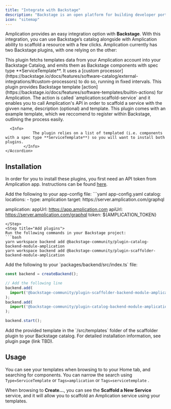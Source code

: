 ```yaml
---
title: "Integrate with Backstage"
description: "Backstage is an open platform for building developer portals. Here's how to integrate Amplication with Backstage."
icon: "sitemap"
---
```


Amplication provides an easy integration option with **Backstage**. With this integration, you can use Backstage’s catalog alongside with Amplication ability to scaffold a resource with a few clicks. Amplication currently has two Backstage plugins, with one relying on the other:

<AccordionGroup>
    <Accordion title="Catalog Backend Module Plugin">
        This plugin fetchs templates data from your Amplication account into your Backstage Catalog, and emits them as Backstage components with spec type **ServiceTemplate**. It uses a [custom processor](https://backstage.io/docs/features/software-catalog/external-integrations/#custom-processors) to do so, running in fixed intervals.
    </Accordion>
    <Accordion title="Scaffoledr Backend Module Plugin">
        This plugin provides Backstage template [action](https://backstage.io/docs/features/software-templates/builtin-actions) for Amplication. The action is called `amplication:scaffold-service` and it enables you to call Amplication's API in order to scaffold a service with the givven name, description (optional) and template.
        This plugin comes with an example template, which we reccomend to register within Backstage, outlining the process easily.
        
      <Info>
				The plugin relies on a list of templated (i.e. components with a spec type **ServiceTemplate**) so you will want to install both plugins.
			</Info>
    </Accordion>
</AccordionGroup>

## Installation

In order for you to install these plugins, you first need an API token from Amplication app. Instructions can be found [here](/day-zero/effortless-integration).

<Steps>
<Step title="Update app-config.yaml">
Add the following to your app-config file:
```yaml app-config.yaml
catalog:
  locations:
    - type: amplication
      target: https://server.amplication.com/graphql

amplication:
  appUrl: https://app.amplication.com
  apiUrl: https://server.amplication.com/graphql
  token: ${AMPLICATION_TOKEN}
```
</Step>
<Step title="Add plugins">
Run the following commands in your Backstage project:
```bash
yarn workspace backend add @backstage-community/plugin-catalog-backend-module-amplication
yarn workspace backend add @backstage-community/plugin-scaffolder-backend-module-amplication
```
</Step>
<Step title="Install the plugins">
Add the following to your `packages/backend/src/index.ts` file:

```ts packages/backend/src/index.ts
const backend = createBackend();

// Add the following line
backend.add(
  import('@backstage-community/plugin-scaffolder-backend-module-amplication'),
);
backend.add(
  import('@backstage-community/plugin-catalog-backend-module-amplication'),
);

backend.start();
```
</Step>
<Step title="Add the action template file">
Add the provided template in the `/src/templates` folder of the scaffolder plugin to your Backstage catalog.
</Step>
</Steps>

<Tip>
For detailed installation information, see plugin page (link TBD).
</Tip>

## Usage

You can see your templates when browsing to to your Home tab, and searching for components. You can narrow the search using `Type=ServiceTemplate` or `Tags=amplication` or `Tags=servicetemplate` .

When browsing to **Create…**, you can see the **Scaffold a New Service** service, and it will allow you to scaffold an Amplication service using your templates.
